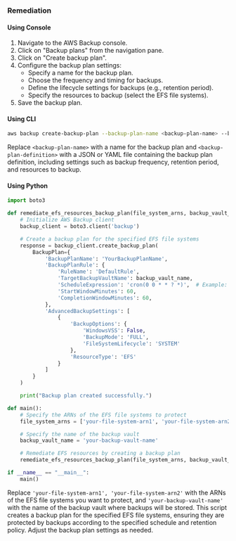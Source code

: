 ### Remediation

#### Using Console
1. Navigate to the AWS Backup console.
2. Click on "Backup plans" from the navigation pane.
3. Click on "Create backup plan".
4. Configure the backup plan settings:
   - Specify a name for the backup plan.
   - Choose the frequency and timing for backups.
   - Define the lifecycle settings for backups (e.g., retention period).
   - Specify the resources to backup (select the EFS file systems).
5. Save the backup plan.

#### Using CLI
```bash
aws backup create-backup-plan --backup-plan-name <backup-plan-name> --backup-plan <backup-plan-definition>
```
Replace `<backup-plan-name>` with a name for the backup plan and `<backup-plan-definition>` with a JSON or YAML file containing the backup plan definition, including settings such as backup frequency, retention period, and resources to backup.

#### Using Python
```python
import boto3

def remediate_efs_resources_backup_plan(file_system_arns, backup_vault_name):
    # Initialize AWS Backup client
    backup_client = boto3.client('backup')

    # Create a backup plan for the specified EFS file systems
    response = backup_client.create_backup_plan(
        BackupPlan={
            'BackupPlanName': 'YourBackupPlanName',
            'BackupPlanRule': {
                'RuleName': 'DefaultRule',
                'TargetBackupVaultName': backup_vault_name,
                'ScheduleExpression': 'cron(0 0 * * ? *)',  # Example: Daily backup at midnight
                'StartWindowMinutes': 60,
                'CompletionWindowMinutes': 60,
            },
            'AdvancedBackupSettings': [
                {
                    'BackupOptions': {
                        'WindowsVSS': False,
                        'BackupMode': 'FULL',
                        'FileSystemLifecycle': 'SYSTEM'
                    },
                    'ResourceType': 'EFS'
                }
            ]
        }
    )

    print("Backup plan created successfully.")

def main():
    # Specify the ARNs of the EFS file systems to protect
    file_system_arns = ['your-file-system-arn1', 'your-file-system-arn2']

    # Specify the name of the backup vault
    backup_vault_name = 'your-backup-vault-name'

    # Remediate EFS resources by creating a backup plan
    remediate_efs_resources_backup_plan(file_system_arns, backup_vault_name)

if __name__ == "__main__":
    main()
```

Replace `'your-file-system-arn1', 'your-file-system-arn2'` with the ARNs of the EFS file systems you want to protect, and `'your-backup-vault-name'` with the name of the backup vault where backups will be stored. This script creates a backup plan for the specified EFS file systems, ensuring they are protected by backups according to the specified schedule and retention policy. Adjust the backup plan settings as needed.
